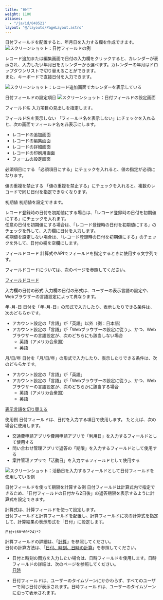 ```yaml
---
title: "日付"
weight: 1100
aliases:
  - "/ja/id/040521"
layout: "@/layouts/PageLayout.astro"
---
```




日付フィールドを配置すると、年月日を入力する欄を作成できます。  
<Img src="/k/kintone/img-ja/date_01.png" alt="スクリーンショット：日付フィールドの例" />

レコード追加または編集画面で日付の入力欄をクリックすると、カレンダーが表示され、入力したい年月日をカレンダーから選べます。カレンダーの年月はドロップダウンリストで切り替えることができます。  
また、キーボードで直接日付を入力できます。

<Img src="/k/kintone/img-ja/date_02.png" alt="スクリーンショット：レコード追加画面でカレンダーを表示している" />

<Heading id="form_parts_date_30">日付フィールドの設定項目</Heading>
<Img src="/k/kintone/img-ja/date_03.png" alt="スクリーンショット：日付フィールドの設定画面" />

<Heading level={3} id="form_parts_date_3010">フィールド名</Heading>
入力項目の見出しを指定します。

<Heading level={3} id="form_parts_date_3020">フィールド名を表示しない</Heading>
「フィールド名を表示しない」にチェックを入れると、次の画面でフィールド名を非表示にします。

* レコードの追加画面
* レコードの編集画面
* レコードの詳細画面
* レコードの印刷用画面
* フォームの設定画面

<Heading level={3} id="form_parts_date_3030">必須項目にする</Heading>
「必須項目にする」にチェックを入れると、値の指定が必須になります。

<Heading level={3} id="form_parts_date_3040">値の重複を禁止する</Heading>
「値の重複を禁止する」にチェックを入れると、複数のレコードで同じ日付を指定できなくなります。

<Heading level={3} id="form_parts_date_3050">初期値</Heading>
初期値を設定できます。

レコード登録時の日付を初期値にする場合は、「レコード登録時の日付を初期値にする」にチェックを入れます。  
任意の日付を初期値にする場合は、「レコード登録時の日付を初期値にする」のチェックを外して、入力欄に日付を入力します。  
初期値を設定しない場合は、「レコード登録時の日付を初期値にする」のチェックを外して、日付の欄を空欄にします。

<Heading level={3} id="form_parts_date_3060">フィールドコード</Heading>
計算式やAPIでフィールドを指定するときに使用する文字列です。

<Note>


フィールドコードについては、次のページを参照してください。  

[フィールドコード](/k/ja/id/040504.html)


</Note>

<Heading id="form_parts_date_40">入力欄の日付の形式</Heading>
入力欄の日付の形式は、ユーザーの表示言語の設定や、Webブラウザーの言語設定によって異なります。  

<Heading level={3} id="form_parts_date_4020">年-月-日</Heading>
日付を「年-月-日」の形式で入力したり、表示したりできる条件は、次のどちらかです。

* アカウント設定の「言語」が「英語」以外（例：日本語）
* アカウント設定の「言語」が「Webブラウザーの設定に従う」、かつ、Webブラウザーの言語設定が、次のどちらにも該当しない場合
  * 英語（アメリカ合衆国）
  * 英語

<Heading level={3} id="form_parts_date_4010">月/日/年</Heading>
日付を「月/日/年」の形式で入力したり、表示したりできる条件は、次のどちらかです。

* アカウント設定の「言語」が「英語」
* アカウント設定の「言語」が「Webブラウザーの設定に従う」、かつ、Webブラウザーの言語設定が、次のどちらかに該当する場合
  * 英語（アメリカ合衆国）
  * 英語

<Reference>

[表示言語を切り替える](/general/ja/id/020410.html)


</Reference>

<Heading id="form_parts_date_20">使用例</Heading>
日付フィールドは、日付を入力する項目で使用します。
たとえば、次の場合に使用します。

* 交通費申請アプリや費用申請アプリで「利用日」を入力するフィールドとして使用する
* 問い合わせ管理アプリで返答の「期限」を入力するフィールドとして使用する
* 案件管理アプリで「活動日」を入力するフィールドとして使用する

<Img src="/k/kintone/img-ja/date_04.png" alt="スクリーンショット：活動日を入力するフィールドとして日付フィールドを使用している例" />

<Heading level={3} id="form_parts_date_2010">日付フィールドを使って期限を計算する例</Heading>
日付フィールドは計算式内で指定できるため、「日付フィールドの日付から2日後」の返答期限を表示するように計算式を設定できます。

計算式は、計算フィールドを使って設定します。  
日付フィールドと計算フィールドを配置し、計算フィールドに次の計算式を指定して、計算結果の表示形式を「日付」に設定します。

```plaintext {copy=true}
日付+(60*60*24)*2
```

計算フィールドの詳細は、「[計算](/k/ja/id/040517.html)」を参照してください。  
日付の計算方法は、「[日付、時刻、日時の計算](/k/ja/id/040502.html)」を参照してください。

<Note>


* 日付と時刻の両方を入力したい場合は、日時フィールドを使用します。日時フィールドの詳細は、次のページを参照してください。  
  [日時](/k/ja/id/040522.html)

* 日付フィールドは、ユーザーのタイムゾーンにかかわらず、すべてのユーザーで同じ日付が表示されます。日時フィールドは、ユーザーのタイムゾーンに沿って表示されます。


</Note>

